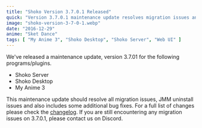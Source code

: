```yaml
---
title: "Shoko Version 3.7.0.1 Released"
quick: "Version 3.7.0.1 maintenance update resolves migration issues and includes additional bug fixes for Shoko Server, Shoko Desktop, and My Anime 3."
image: "shoko-version-3-7-0-1.webp"
date: "2016-12-29"
anime: "Sket Dance"
tags: [ "My Anime 3", "Shoko Desktop", "Shoko Server", "Web UI" ]
---
```


We've released a maintenance update, version 3.7.01 for the following programs/plugins.

- Shoko Server
- Shoko Desktop
- My Anime 3

This maintenance update should resolve all migration issues, JMM uninstall issues and also includes some additional bug
fixes. For a full list of changes please check the [changelog](https://docs.shokoanime.com/changelog). If you are still
encountering any migration issues on 3.7.0.1, please contact us on Discord.
